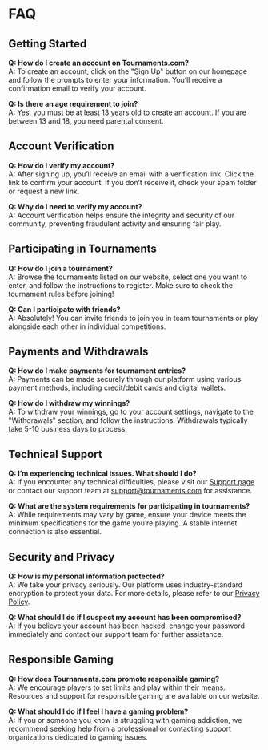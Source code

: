 # FAQ

## Getting Started

**Q: How do I create an account on Tournaments.com?**  
A: To create an account, click on the "Sign Up" button on our homepage and follow the prompts to enter your information. You’ll receive a confirmation email to verify your account.

**Q: Is there an age requirement to join?**  
A: Yes, you must be at least 13 years old to create an account. If you are between 13 and 18, you need parental consent.

## Account Verification

**Q: How do I verify my account?**  
A: After signing up, you’ll receive an email with a verification link. Click the link to confirm your account. If you don’t receive it, check your spam folder or request a new link.

**Q: Why do I need to verify my account?**  
A: Account verification helps ensure the integrity and security of our community, preventing fraudulent activity and ensuring fair play.

## Participating in Tournaments

**Q: How do I join a tournament?**  
A: Browse the tournaments listed on our website, select one you want to enter, and follow the instructions to register. Make sure to check the tournament rules before joining!

**Q: Can I participate with friends?**  
A: Absolutely! You can invite friends to join you in team tournaments or play alongside each other in individual competitions.

## Payments and Withdrawals

**Q: How do I make payments for tournament entries?**  
A: Payments can be made securely through our platform using various payment methods, including credit/debit cards and digital wallets.

**Q: How do I withdraw my winnings?**  
A: To withdraw your winnings, go to your account settings, navigate to the "Withdrawals" section, and follow the instructions. Withdrawals typically take 5-10 business days to process.

## Technical Support

**Q: I’m experiencing technical issues. What should I do?**  
A: If you encounter any technical difficulties, please visit our [Support page](/contact) or contact our support team at support@tournaments.com for assistance.

**Q: What are the system requirements for participating in tournaments?**  
A: While requirements may vary by game, ensure your device meets the minimum specifications for the game you’re playing. A stable internet connection is also essential.

## Security and Privacy

**Q: How is my personal information protected?**  
A: We take your privacy seriously. Our platform uses industry-standard encryption to protect your data. For more details, please refer to our [Privacy Policy](/privacy).

**Q: What should I do if I suspect my account has been compromised?**  
A: If you believe your account has been hacked, change your password immediately and contact our support team for further assistance.

## Responsible Gaming

**Q: How does Tournaments.com promote responsible gaming?**  
A: We encourage players to set limits and play within their means. Resources and support for responsible gaming are available on our website.

**Q: What should I do if I feel I have a gaming problem?**  
A: If you or someone you know is struggling with gaming addiction, we recommend seeking help from a professional or contacting support organizations dedicated to gaming issues.
